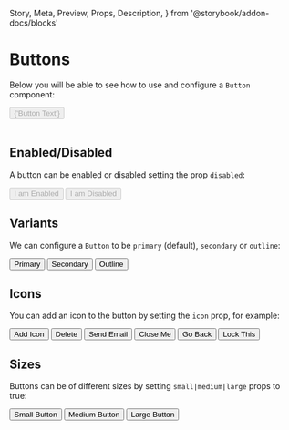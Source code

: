   Story,
  Meta,
  Preview,
  Props,
  Description,
} from '@storybook/addon-docs/blocks'

<Meta title="Base Components/Button" component={Button} />

# Buttons

Below you will be able to see how to use and configure a `Button` component:

<Story name="Default Button">
  <Button
    disabled={false}
    small={false}
    medium={false}
    large={false}
    hasText={true}
    variant={'primary'}
    icon={''}
    onClick={action('onClick')}
  >
    {'Button Text'}
  </Button>
</Story>

<br />
<br />

## Enabled/Disabled

A button can be enabled or disabled setting the prop `disabled`:

<Preview>
  <Story name="Enabled Button">
    <Button disabled={false}>I am Enabled</Button>
  </Story>
  <Story name="Disabled Button">
    <Button disabled={true}>I am Disabled</Button>
  </Story>
</Preview>

## Variants

We can configure a `Button` to be `primary` (default), `secondary` or `outline`:

<Preview>
  <Story name="Primary">
    <Button variant={'primary'}>Primary</Button>
  </Story>
  <Story name="Secondary">
    <Button variant={'secondary'}>Secondary</Button>
  </Story>
  <Story name="Outline">
    <Button variant={'outline'}>Outline</Button>
  </Story>
</Preview>

## Icons

You can add an icon to the button by setting the `icon` prop, for example:

<Preview>
  <Story name="With Icon">
    <Button icon={'add'}>Add Icon</Button>
  </Story>
  <Button icon={'delete'}>Delete</Button>
  <Button icon={'email'}>Send Email</Button>
  <Button icon={'close'}>Close Me</Button>
  <Button icon={'arrow-back'}>Go Back</Button>
  <Button icon={'lock'}>Lock This</Button>
</Preview>

## Sizes

Buttons can be of different sizes by setting `small|medium|large` props to true:

<Preview>
  <Story name="Sizes">
    <Button small={true}>Small Button</Button>
  </Story>
  <Button medium={true}>Medium Button</Button>
  <Button large={true}>Large Button</Button>
</Preview>
